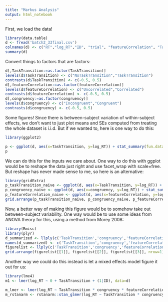 ```yaml
---
title: "Markus Analysis"
output: html_notebook
---
```


First, we load the data! 

```r
library(data.table)
d <- fread('batch2_33final.csv')
colnames(d) <- c("RT","log_RT","ID", "trial", "featureCorrelation", "TaskTransition", "congruency", "correct", "task", "Miniblock_all", "Miniblock_n")
summary(d)
```
Convert things to factors that are factors: 

```r
d[,TaskTransition:=as.factor(TaskTransition)]
levels(d$TaskTransition) <- c("NoTaskTransition","TaskTransition")
contrasts(d$TaskTransition) <- c(-0.5, 0.5)
d[,featureCorrelation:=as.factor(featureCorrelation)]
levels(d$featureCorrelation) <- c("Uncorrelated","Correlated")
contrasts(d$featureCorrelation) <- c(-0.5, 0.5)
d[,congruency:=as.factor(congruency)]
levels(d$congruency) <- c("Incongruent","Congruent")
contrasts(d$congruency) <- c(-0.5, 0.5)
```

Some figures! Since there is between-subject variation of within-subject effects, we don't want to just plot means and SEs computed from treating the whole dataset is i.i.d. But if we wanted to, here is one way to do this: 

```r
library(ggplot2)

p <- ggplot(d, aes(x=TaskTransition, y=log_RT)) + stat_summary(fun.data="mean_cl_normal") # by default mean_cl_boot returns SD. we want CI, which would be 
p
```

We can do this for the inputs we care about. One way to do this with ggplot would be to reshape the data just right and use facet_wrap with scale=free. But reshape has never made sense to me, so here is an alternative: 

```r
library(gridExtra)
p_taskTransition_naive <- ggplot(d, aes(x=TaskTransition, y=log_RT)) + stat_summary(fun.data="mean_cl_normal")
p_congruency_naive <- ggplot(d, aes(x=congruency, y=log_RT)) + stat_summary(fun.data="mean_cl_normal")
p_featureCorrelation_naive <- ggplot(d, aes(x=featureCorrelation, y=log_RT)) + stat_summary(fun.data="mean_cl_normal")
grid.arrange(p_taskTransition_naive, p_congruency_naive, p_featureCorrelation_naive, nrow=1)
```

Now, a better way of making this figure would be to somehow take out between-subject variability. One way would be to use some ideas from ANOVA theory for this, using a method from Morey 2008: 

```r
library(Rmisc)
library(plyr)
d_summarized <- llply(c('TaskTransition','congruency','featureCorrelation'), function(x) summarySEwithin(data=as.data.frame(d), measurevar='log_RT', withinvars=x, idvar='ID', na.rm=TRUE))
names(d_summarized) <- c('TaskTransition','congruency','featureCorrelation')
figurelist <- llply(c('TaskTransition','congruency','featureCorrelation'), function(x) ggplot(d_summarized[[x]], aes_string(x=x, y="log_RT")) + geom_point() + geom_linerange(aes(ymin=log_RT-se, ymax=log_RT+se)))
grid.arrange(figurelist[[1]], figurelist[[2]], figurelist[[3]], nrow=1)
```

Another way we could do this instead is let a mixed effects model figure it out for us: 

```r
library(lme4)
m1 <- lmer(log_RT ~ 0 + TaskTransition + (1|ID), data=d)
```


```r
m_lmer <- lmer(log_RT ~ TaskTransition * congruency * featureCorrelation + (1 | ID), data=d)
m_rstanarm <- rstanarm::stan_glmer(log_RT ~ TaskTransition * congruency * featureCorrelation + (1 | ID), data=d, algorithm = 'fullrank')
```
